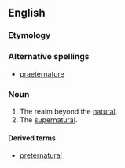 ==English==

===Etymology===
{{prefix|preter|nature}}

===Alternative spellings===
*[[praeternature]]

===Noun===
{{en-noun|-}}

# The realm beyond the [[natural]].
# The [[supernatural]].

====Derived terms====
*[[preternatural]]